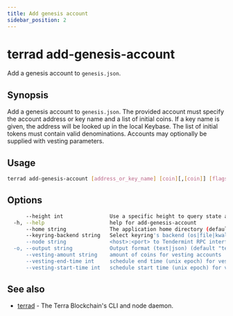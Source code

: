 ```yaml
---
title: Add genesis account
sidebar_position: 2
---
```

# terrad add-genesis-account

Add a genesis account to `genesis.json`.

## Synopsis

Add a genesis account to `genesis.json`. The provided account must specify
the account address or key name and a list of initial coins. If a key name is given,
the address will be looked up in the local Keybase. The list of initial tokens must
contain valid denominations. Accounts may optionally be supplied with vesting parameters.

## Usage

```sh terrad
terrad add-genesis-account [address_or_key_name] [coin][,[coin]] [flags]
```

## Options

```sh Terradsh Terrad
      --height int               Use a specific height to query state at (this can error if the node is pruning state)
  -h, --help                     help for add-genesis-account
      --home string              The application home directory (default "/Users/evan/.terra")
      --keyring-backend string   Select keyring's backend (os|file|kwallet|pass|test) (default "os")
      --node string              <host>:<port> to Tendermint RPC interface for this chain (default "tcp://localhost:26657")
  -o, --output string            Output format (text|json) (default "text")
      --vesting-amount string    amount of coins for vesting accounts
      --vesting-end-time int     schedule end time (unix epoch) for vesting accounts
      --vesting-start-time int   schedule start time (unix epoch) for vesting accounts
```

## See also

* [terrad](./terrad.mdx)	 - The Terra Blockchain's CLI and node daemon. 


